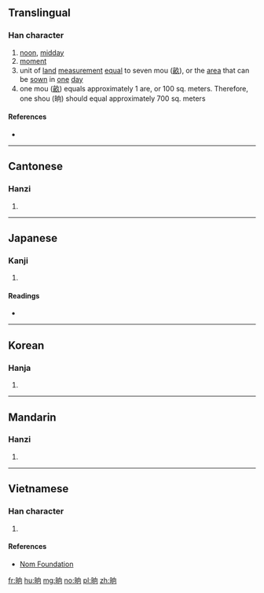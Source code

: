 ==Translingual==

===Han character===
{{Han char|rn=72|rad=日|as=06|sn=10|four=67020|canj=AHBR|ids=⿰日向}}

# [[noon]], [[midday]]
# [[moment]]
# unit of [[land]] [[measurement]] [[equal]] to seven mou ([[畝]]), or the [[area]] that can be [[sown]] in [[one]] [[day]]
# one mou ([[畝]]) equals approximately 1 are, or 100 sq. meters. Therefore, one shou (晌) should equal approximately 700 sq. meters

====References====
* {{Han ref|kx=0495.050|dkj=13903|dj=0860.110|hdz=21508.090|uh=664C|ud=26188|bh=AECE|bd=44750}}

----

==Cantonese==

===Hanzi===
{{yue-hanzi|jyut=hoeng2|y=heung2}}

# {{defn|lang=yue|sort=日06}}

----

==Japanese==

===Kanji===
{{ja-kanji|grade=|rs=日06}}

# {{defn|lang=ja|sort=日06}}

====Readings====
* {{ja-readings|on=[[しょう]] (shō)|kun=[[まひる]] (mahiru)}}

----

==Korean==

===Hanja===
{{ko-hanja|hangeul=상|eumhun=|rv=sang|mr=sang|y=sang}}

# {{defn|lang=ko|sort=日06}}

----

==Mandarin==

===Hanzi===
{{cmn-hanzi|pin=[[shǎng]] ([[shang3]])|wg=shang<sup>3</sup>}}

# {{defn|lang=cmn|sort=日06}}

----

==Vietnamese==

===Han character===
{{vi-readings|rs=日06|hanviet=thưởng}}

# {{defn|lang=vi|sort=日06}}

====References====
* [http://nomfoundation.org/common/nom_details.php?codepoint=664c Nom Foundation]

[[fr:晌]]
[[hu:晌]]
[[mg:晌]]
[[no:晌]]
[[pl:晌]]
[[zh:晌]]